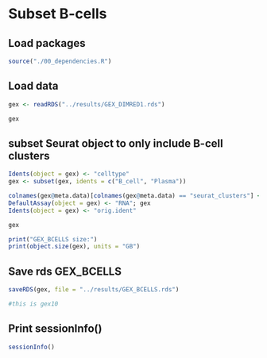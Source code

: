 # Subset B-cells {#Subset_B-cells}

## Load packages

```r

source("./00_dependencies.R")


```


## Load data

```r

gex <- readRDS("../results/GEX_DIMRED1.rds")

gex


```


## subset Seurat object to only include B-cell clusters

```r

Idents(object = gex) <- "celltype"
gex <- subset(gex, idents = c("B_cell", "Plasma"))

colnames(gex@meta.data)[colnames(gex@meta.data) == "seurat_clusters"] <- "seurat_clusters_1"
DefaultAssay(object = gex) <- "RNA"; gex
Idents(object = gex) <- "orig.ident"

gex

print("GEX_BCELLS size:")
print(object.size(gex), units = "GB")


```


## Save rds GEX_BCELLS

```r

saveRDS(gex, file = "../results/GEX_BCELLS.rds")

#this is gex10

```


## Print sessionInfo()

```r

sessionInfo()


```



